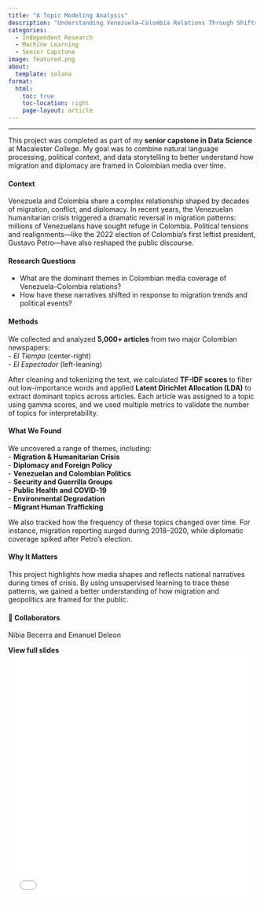 ```yaml
---
title: "A Topic Modeling Analysis"
description: "Understanding Venezuela–Colombia Relations Through Shifts in Media Narratives"
categories:
  - Independent Research
  - Machine Learning
  - Senior Capstone
image: featured.png
about:
  template: solana
format:
  html:
    toc: true
    toc-location: right
    page-layout: article
---
```


---

This project was completed as part of my **senior capstone in Data Science** at Macalester College. My goal was to combine natural language processing, political context, and data storytelling to better understand how migration and diplomacy are framed in Colombian media over time.

#### Context  
Venezuela and Colombia share a complex relationship shaped by decades of migration, conflict, and diplomacy. In recent years, the Venezuelan humanitarian crisis triggered a dramatic reversal in migration patterns: millions of Venezuelans have sought refuge in Colombia. Political tensions and realignments—like the 2022 election of Colombia’s first leftist president, Gustavo Petro—have also reshaped the public discourse.

#### Research Questions  
- What are the dominant themes in Colombian media coverage of Venezuela–Colombia relations?  
- How have these narratives shifted in response to migration trends and political events?

#### Methods  
We collected and analyzed **5,000+ articles** from two major Colombian newspapers:  
- *El Tiempo* (center-right)  
- *El Espectador* (left-leaning)  

After cleaning and tokenizing the text, we calculated **TF-IDF scores** to filter out low-importance words and applied **Latent Dirichlet Allocation (LDA)** to extract dominant topics across articles. Each article was assigned to a topic using gamma scores, and we used multiple metrics to validate the number of topics for interpretability.

#### What We Found  
We uncovered a range of themes, including:  
- **Migration & Humanitarian Crisis**  
- **Diplomacy and Foreign Policy**  
- **Venezuelan and Colombian Politics**  
- **Security and Guerrilla Groups**  
- **Public Health and COVID-19**  
- **Environmental Degradation**  
- **Migrant Human Trafficking**

We also tracked how the frequency of these topics changed over time. For instance, migration reporting surged during 2018–2020, while diplomatic coverage spiked after Petro’s election.

#### Why It Matters  
This project highlights how media shapes and reflects national narratives during times of crisis. By using unsupervised learning to trace these patterns, we gained a better understanding of how migration and geopolitics are framed for the public.

#### 🤝 Collaborators  
Nibia Becerra and Emanuel Deleon  

**View full slides**
<embed src="slides.pdf" type="application/pdf" width="100%" height="500px" />

